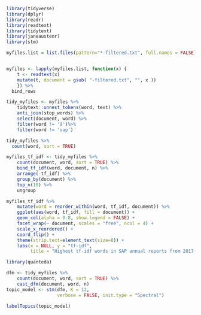 ```r
library(tidyverse)
library(dplyr)
library(readr)
library(readtext)
library(tidytext)
library(janeaustenr)
library(stm)
```

```r
myfiles.list = list.files(pattern="*-filtered.txt", full.names = FALSE)


myfiles <- lapply(myfiles.list, function(x) {
    t <- readtext(x)
    mutate(t, document = gsub( "-filtered.txt", "", x ))
    }) %>%
  bind_rows
```

```r
tidy_myfiles <- myfiles %>%
    tidytext::unnest_tokens(word, text) %>%
    anti_join(stop_words) %>%
    select(document, word) %>%
    filter(word != 'â')%>%
    filter(word != 'sap')

tidy_myfiles %>% 
  count(word, sort = TRUE)
```

```r
myfiles_tf_idf <- tidy_myfiles %>%
    count(document, word, sort = TRUE) %>%
    bind_tf_idf(word, document, n) %>%
    arrange(-tf_idf) %>%
    group_by(document) %>%
    top_n(10) %>%
    ungroup
```
```r
myfiles_tf_idf %>%
    mutate(word = reorder_within(word, tf_idf, document)) %>%
    ggplot(aes(word, tf_idf, fill = document)) +
    geom_col(alpha = 0.8, show.legend = FALSE) +
    facet_wrap(~ document, scales = "free", ncol = 4) +
    scale_x_reordered() +
    coord_flip() +
    theme(strip.text=element_text(size=8)) +
    labs(x = NULL, y = "tf-idf",
         title = "Highest tf-idf words in SAP annual reports from 2017-2020")
```


```r
library(quanteda)

dfm <- tidy_myfiles %>%
    count(document, word, sort = TRUE) %>%
    cast_dfm(document, word, n)
topic_model <- stm(dfm, K = 12, 
                   verbose = FALSE, init.type = "Spectral")

labelTopics(topic_model)
```
